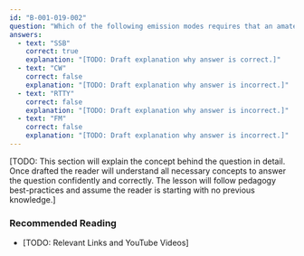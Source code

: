 ```yaml
---
id: "B-001-019-002"
question: "Which of the following emission modes requires that an amateur radio station have means to prevent or indicate overmodulation?"
answers:
  - text: "SSB"
    correct: true
    explanation: "[TODO: Draft explanation why answer is correct.]"
  - text: "CW"
    correct: false
    explanation: "[TODO: Draft explanation why answer is incorrect.]"
  - text: "RTTY"
    correct: false
    explanation: "[TODO: Draft explanation why answer is incorrect.]"
  - text: "FM"
    correct: false
    explanation: "[TODO: Draft explanation why answer is incorrect.]"
---
```


[TODO: This section will explain the concept behind the question in detail. Once drafted the reader will understand all necessary concepts to answer the question confidently and correctly. The lesson will follow pedagogy best-practices and assume the reader is starting with no previous knowledge.]

### Recommended Reading

- [TODO: Relevant Links and YouTube Videos]
